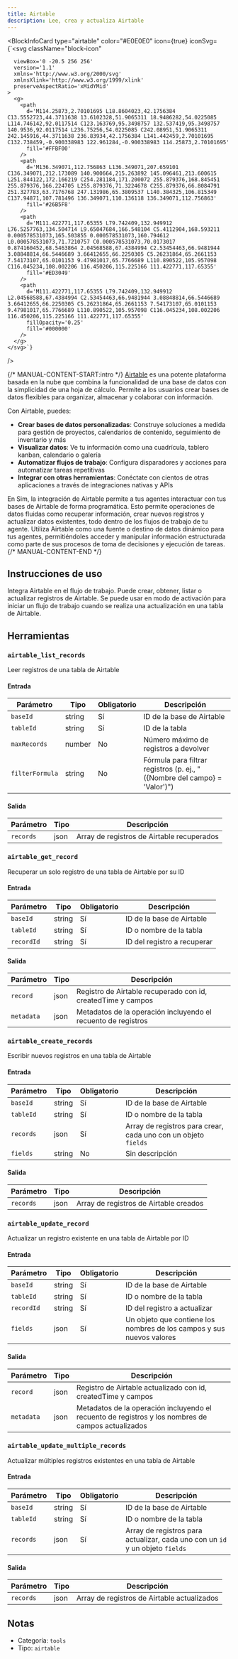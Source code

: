 ```yaml
---
title: Airtable
description: Lee, crea y actualiza Airtable
---
```



<BlockInfoCard 
  type="airtable"
  color="#E0E0E0"
  icon={true}
  iconSvg={`<svg className="block-icon"
      
      
      
      viewBox='0 -20.5 256 256'
      version='1.1'
      xmlns='http://www.w3.org/2000/svg'
      xmlnsXlink='http://www.w3.org/1999/xlink'
      preserveAspectRatio='xMidYMid'
    >
      <g>
        <path
          d='M114.25873,2.70101695 L18.8604023,42.1756384 C13.5552723,44.3711638 13.6102328,51.9065311 18.9486282,54.0225085 L114.746142,92.0117514 C123.163769,95.3498757 132.537419,95.3498757 140.9536,92.0117514 L236.75256,54.0225085 C242.08951,51.9065311 242.145916,44.3711638 236.83934,42.1756384 L141.442459,2.70101695 C132.738459,-0.900338983 122.961284,-0.900338983 114.25873,2.70101695'
          fill='#FFBF00'
        />
        <path
          d='M136.349071,112.756863 L136.349071,207.659101 C136.349071,212.173089 140.900664,215.263892 145.096461,213.600615 L251.844122,172.166219 C254.281184,171.200072 255.879376,168.845451 255.879376,166.224705 L255.879376,71.3224678 C255.879376,66.8084791 251.327783,63.7176768 247.131986,65.3809537 L140.384325,106.815349 C137.94871,107.781496 136.349071,110.136118 136.349071,112.756863'
          fill='#26B5F8'
        />
        <path
          d='M111.422771,117.65355 L79.742409,132.949912 L76.5257763,134.504714 L9.65047684,166.548104 C5.4112904,168.593211 0.000578531073,165.503855 0.000578531073,160.794612 L0.000578531073,71.7210757 C0.000578531073,70.0173017 0.874160452,68.5463864 2.04568588,67.4384994 C2.53454463,66.9481944 3.08848814,66.5446689 3.66412655,66.2250305 C5.26231864,65.2661153 7.54173107,65.0101153 9.47981017,65.7766689 L110.890522,105.957098 C116.045234,108.002206 116.450206,115.225166 111.422771,117.65355'
          fill='#ED3049'
        />
        <path
          d='M111.422771,117.65355 L79.742409,132.949912 L2.04568588,67.4384994 C2.53454463,66.9481944 3.08848814,66.5446689 3.66412655,66.2250305 C5.26231864,65.2661153 7.54173107,65.0101153 9.47981017,65.7766689 L110.890522,105.957098 C116.045234,108.002206 116.450206,115.225166 111.422771,117.65355'
          fillOpacity='0.25'
          fill='#000000'
        />
      </g>
    </svg>`}
/>

{/* MANUAL-CONTENT-START:intro */}
[Airtable](https://airtable.com/) es una potente plataforma basada en la nube que combina la funcionalidad de una base de datos con la simplicidad de una hoja de cálculo. Permite a los usuarios crear bases de datos flexibles para organizar, almacenar y colaborar con información.

Con Airtable, puedes:

- **Crear bases de datos personalizadas**: Construye soluciones a medida para gestión de proyectos, calendarios de contenido, seguimiento de inventario y más
- **Visualizar datos**: Ve tu información como una cuadrícula, tablero kanban, calendario o galería
- **Automatizar flujos de trabajo**: Configura disparadores y acciones para automatizar tareas repetitivas
- **Integrar con otras herramientas**: Conéctate con cientos de otras aplicaciones a través de integraciones nativas y APIs

En Sim, la integración de Airtable permite a tus agentes interactuar con tus bases de Airtable de forma programática. Esto permite operaciones de datos fluidas como recuperar información, crear nuevos registros y actualizar datos existentes, todo dentro de los flujos de trabajo de tu agente. Utiliza Airtable como una fuente o destino de datos dinámico para tus agentes, permitiéndoles acceder y manipular información estructurada como parte de sus procesos de toma de decisiones y ejecución de tareas.
{/* MANUAL-CONTENT-END */}

## Instrucciones de uso

Integra Airtable en el flujo de trabajo. Puede crear, obtener, listar o actualizar registros de Airtable. Se puede usar en modo de activación para iniciar un flujo de trabajo cuando se realiza una actualización en una tabla de Airtable.

## Herramientas

### `airtable_list_records`

Leer registros de una tabla de Airtable

#### Entrada

| Parámetro | Tipo | Obligatorio | Descripción |
| --------- | ---- | ----------- | ----------- |
| `baseId` | string | Sí | ID de la base de Airtable |
| `tableId` | string | Sí | ID de la tabla |
| `maxRecords` | number | No | Número máximo de registros a devolver |
| `filterFormula` | string | No | Fórmula para filtrar registros \(p. ej., "\(\{Nombre del campo\} = \'Valor\'\)"\) |

#### Salida

| Parámetro | Tipo | Descripción |
| --------- | ---- | ----------- |
| `records` | json | Array de registros de Airtable recuperados |

### `airtable_get_record`

Recuperar un solo registro de una tabla de Airtable por su ID

#### Entrada

| Parámetro | Tipo | Obligatorio | Descripción |
| --------- | ---- | ----------- | ----------- |
| `baseId` | string | Sí | ID de la base de Airtable |
| `tableId` | string | Sí | ID o nombre de la tabla |
| `recordId` | string | Sí | ID del registro a recuperar |

#### Salida

| Parámetro | Tipo | Descripción |
| --------- | ---- | ----------- |
| `record` | json | Registro de Airtable recuperado con id, createdTime y campos |
| `metadata` | json | Metadatos de la operación incluyendo el recuento de registros |

### `airtable_create_records`

Escribir nuevos registros en una tabla de Airtable

#### Entrada

| Parámetro | Tipo | Obligatorio | Descripción |
| --------- | ---- | -------- | ----------- |
| `baseId` | string | Sí | ID de la base de Airtable |
| `tableId` | string | Sí | ID o nombre de la tabla |
| `records` | json | Sí | Array de registros para crear, cada uno con un objeto `fields` |
| `fields` | string | No | Sin descripción |

#### Salida

| Parámetro | Tipo | Descripción |
| --------- | ---- | ----------- |
| `records` | json | Array de registros de Airtable creados |

### `airtable_update_record`

Actualizar un registro existente en una tabla de Airtable por ID

#### Entrada

| Parámetro | Tipo | Obligatorio | Descripción |
| --------- | ---- | -------- | ----------- |
| `baseId` | string | Sí | ID de la base de Airtable |
| `tableId` | string | Sí | ID o nombre de la tabla |
| `recordId` | string | Sí | ID del registro a actualizar |
| `fields` | json | Sí | Un objeto que contiene los nombres de los campos y sus nuevos valores |

#### Salida

| Parámetro | Tipo | Descripción |
| --------- | ---- | ----------- |
| `record` | json | Registro de Airtable actualizado con id, createdTime y campos |
| `metadata` | json | Metadatos de la operación incluyendo el recuento de registros y los nombres de campos actualizados |

### `airtable_update_multiple_records`

Actualizar múltiples registros existentes en una tabla de Airtable

#### Entrada

| Parámetro | Tipo | Obligatorio | Descripción |
| --------- | ---- | -------- | ----------- |
| `baseId` | string | Sí | ID de la base de Airtable |
| `tableId` | string | Sí | ID o nombre de la tabla |
| `records` | json | Sí | Array de registros para actualizar, cada uno con un `id` y un objeto `fields` |

#### Salida

| Parámetro | Tipo | Descripción |
| --------- | ---- | ----------- |
| `records` | json | Array de registros de Airtable actualizados |

## Notas

- Categoría: `tools`
- Tipo: `airtable`
